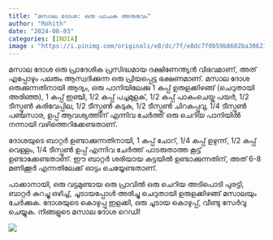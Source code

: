 ```yaml
---
title: "മസാല ദോശ: ഒരു പാചക അനുഭവം"
author: "Rohith"
date: "2024-08-03"
categories: [INDIA]
image : "https://i.pinimg.com/originals/e8/dc/7f/e8dc7f0b59b8602ba30621dee3c6291c.jpg"
---
```


മസാല ദോശ ഒരു പ്രാദേശിക പ്രസിദ്ധമായ ദക്ഷിണേന്ത്യൻ വിഭവമാണ്, അത് എപ്പോഴും പലരും ആസ്വദിക്കുന്ന ഒരു പ്രിയപ്പെട്ട ഭക്ഷണമാണ്. മസാല ദോശ ഒരുക്കുന്നതിനായി ആദ്യം, ഒരു പാനിയിലേക്കു 1 കപ്പ് ഉരുളക്കിഴങ്ങ് (ചെറുതായി അരിഞ്ഞ), 1 കപ്പ് ഇഞ്ചി, 1/2 കപ്പ് പച്ചമുളക്, 1/2 കപ്പ് പാകംചെയ്ത പയർ, 1/2 ടീസ്പൂണ്‍ കരിവേപ്പില, 1/2 ടീസ്പൂണ്‍ കടുകു, 1/2 ടീസ്പൂണ്‍ ചിറകപ്പൂവു, 1/4 ടീസ്പൂണ്‍ പഞ്ചസാര, ഉപ്പ് ആവശ്യത്തിന് എന്നിവ ചേർത്ത് ഒരു ചെറിയ പാനിയിൽ നന്നായി വഴിത്തെറിക്കേണ്ടതാണ്.

ദോശയുടെ ബാറ്റർ ഉണ്ടാക്കുന്നതിനായി, 1 കപ്പ് ചോറ്, 1/4 കപ്പ് ഉഴുന്ന്, 1/2 കപ്പ് വെള്ളം, 1/4 ടീസ്പൂണ്‍ ഉപ്പ് എന്നിവ ചേർത്ത് പാടരുതാത്ത കൂട്ട് ഉണ്ടാക്കേണ്ടതാണ്. ഈ ബാറ്റർ ശരിയായ കട്ടയിൽ ഉണ്ടാക്കുന്നതിന്, അത് 6-8 മണിക്കൂർ എന്നതിലേക്ക് ഓട്ടം ചെയ്യേണ്ടതാണ്.

പാക്കാനായി, ഒരു വട്ടമുണ്ടായ ഒരു പ്രാവിൽ ഒരു ചെറിയ അടിപൊടി പുരട്ടി, ബാറ്റർ കുറച്ചു ഒഴിച്ച്, ചൂടായപ്പോൾ അരിച്ചു ചെറുതായി ഉരുളക്കിഴങ്ങ് മസാലയും ചേർക്കുക. ദോശയുടെ കൊഴുപ്പു ഇളക്കി, ഒരു ചൂടായ കൊഴുപ്പ്, വീണ്ടു സേർവു ചെയ്യുക. നിങ്ങളുടെ മസാല ദോശ റെഡി!

![](https://encrypted-tbn0.gstatic.com/images?q=tbn:ANd9GcSLiAyR1OwfYttZy8OausIcZWzWPgqQWq8vmw&s)

